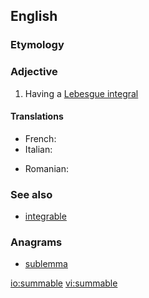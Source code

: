 ==English==

===Etymology===
{{suffix|sum|able|lang=en}}

===Adjective===
{{en-adj}}

# {{label|en|mathematics|of a function}} Having a [[Lebesgue integral]]

====Translations====
{{trans-top|having a Lebesgue integral}}
* French: {{t+|fr|sommable}}
* Italian: {{t|it|sommabile}}
{{trans-mid}}
* Romanian: {{t|ro|sumabil}}
{{trans-bottom}}

===See also===
* [[integrable]]

===Anagrams===
* [[sublemma#English|sublemma]]

[[io:summable]]
[[vi:summable]]